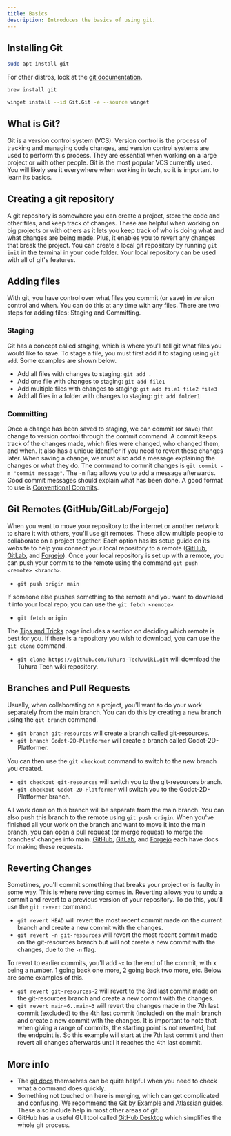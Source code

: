 ```yaml
---
title: Basics
description: Introduces the basics of using git.
---
```



## Installing Git

<Tabs syncKey="os">
  <TabItem label="Linux/Unix">

  ```sh
  sudo apt install git
```

  For other distros, look at the [git documentation](https://git-scm.com/download/linux).
  </TabItem>
  <TabItem label="MacOS">
  
  ```sh 
  brew install git
```

  </TabItem>
  <TabItem label="Windows">
  
  ```sh
  winget install --id Git.Git -e --source winget
```
  
  </TabItem>
</Tabs>

## What is Git?

Git is a version control system (VCS). Version control is the process of tracking and managing code changes, and version control systems are used to perform this process. They are essential when working on a large project or with other people. Git is the most popular VCS currently used. You will likely see it everywhere when working in tech, so it is important to learn its basics.

## Creating a git repository

A git repository is somewhere you can create a project, store the code and other files, and keep track of changes. These are helpful when working on big projects or with others as it lets you keep track of who is doing what and what changes are being made. Plus, it enables you to revert any changes that break the project. You can create a local git repository by running `git init` in the terminal in your code folder. Your local repository can be used with all of git's features.

## Adding files

With git, you have control over what files you commit (or save) in version control and when. You can do this at any time with any files. There are two steps for adding files: Staging and Committing.

### Staging

Git has a concept called staging, which is where you'll tell git what files you would like to save. To stage a file, you must first add it to staging using `git add`. Some examples are shown below.

- Add all files with changes to staging: `git add .`
- Add one file with changes to staging: `git add file1`
- Add multiple files with changes to staging: `git add file1 file2 file3`
- Add all files in a folder with changes to staging: `git add folder1`

### Committing

Once a change has been saved to staging, we can commit (or save) that change to version control through the commit command. A commit keeps track of the changes made, which files were changed, who changed them, and when. It also has a unique identifier if you need to revert these changes later. When saving a change, we must also add a message explaining the changes or what they do. The command to commit changes is `git commit -m "commit message"`. The `-m` flag allows you to add a message afterwards. Good commit messages should explain what has been done. A good format to use is [Conventional Commits](https://conventionalcommits.org).

## Git Remotes (GitHub/GitLab/Forgejo)

When you want to move your repository to the internet or another network to share it with others, you'll use git remotes. These allow multiple people to collaborate on a project together. Each option has its setup guide on its website to help you connect your local repository to a remote ([GitHub](https://docs.github.com/en/get-started), [GitLab](https://docs.gitlab.com/ee/tutorials/), and [Forgejo](https://forgejo.org/docs/latest/)). Once your local repository is set up with a remote, you can push your commits to the remote using the command `git push <remote> <branch>`. 

- `git push origin main` 

If someone else pushes something to the remote and you want to download it into your local repo, you can use the `git fetch <remote>`.

- `git fetch origin`

The [Tips and Tricks](/git/tips-and-tricks) page includes a section on deciding which remote is best for you. If there is a repository you wish to download, you can use the `git clone` command.

- `git clone https://github.com/Tuhura-Tech/wiki.git` will download the Tūhura Tech wiki repository.

## Branches and Pull Requests

Usually, when collaborating on a project, you'll want to do your work separately from the main branch. You can do this by creating a new branch using the `git branch` command. 

- `git branch git-resources` will create a branch called git-resources.
- `git branch Godot-2D-Platformer` will create a branch called Godot-2D-Platformer.

You can then use the `git checkout` command to switch to the new branch you created. 

- `git checkout git-resources` will switch you to the git-resources branch.
- `git checkout Godot-2D-Platformer` will switch you to the Godot-2D-Platformer branch.

All work done on this branch will be separate from the main branch. You can also push this branch to the remote using `git push origin`. When you've finished all your work on the branch and want to move it into the main branch, you can open a pull request (or merge request) to merge the branches' changes into main. [GitHub](https://docs.github.com/en/pull-requests/collaborating-with-pull-requests/proposing-changes-to-your-work-with-pull-requests/about-pull-requests), [GitLab](https://docs.gitlab.com/ee/user/project/merge_requests/), and [Forgejo](https://forgejo.org/docs/latest/user/pull-requests-and-git-flow/) each have docs for making these requests.

## Reverting Changes

Sometimes, you'll commit something that breaks your project or is faulty in some way. This is where reverting comes in. Reverting allows you to undo a commit and revert to a previous version of your repository. To do this, you'll use the `git revert` command.

- `git revert HEAD` will revert the most recent commit made on the current branch and create a new commit with the changes.
- `git revert -n git-resources` will revert the most recent commit made on the git-resources branch but will not create a new commit with the changes, due to the `-n` flag.

To revert to earlier commits, you'll add `~x` to the end of the commit, with x being a number. 1 going back one more, 2 going back two more, etc. Below are some examples of this.

- `git revert git-resources~2` will revert to the 3rd last commit made on the git-resources branch and create a new commit with the changes.
- `git revert main~6..main~3` will revert the changes made in the 7th last commit (excluded) to the 4th last commit (included) on the main branch and create a new commit with the changes. It is important to note that when giving a range of commits, the starting point is not reverted, but the endpoint is. So this example will start at the 7th last commit and then revert all changes afterwards until it reaches the 4th last commit. 

## More info

- The [git docs](https://git-scm.com/docs) themselves can be quite helpful when you need to check what a command does quickly.
- Something not touched on here is merging, which can get complicated and confusing. We recommend the [Git by Example](https://antonz.org/git-by-example/#branch-and-merge) and [Atlassian](https://www.atlassian.com/git/tutorials/using-branches/git-merge) guides. These also include help in most other areas of git.
- GitHub has a useful GUI tool called [GitHub Desktop](https://github.com/apps/desktop) which simplifies the whole git process.